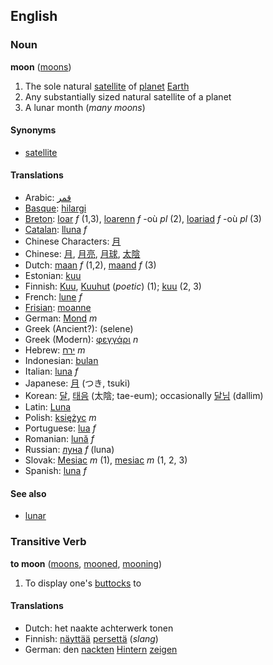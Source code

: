==English==

===Noun===
'''moon''' ([[moons]])

#The sole natural [[satellite]] of [[planet]] [[Earth]]
#Any substantially sized natural satellite of a planet
#A lunar month (''many moons'')

====Synonyms====
*[[satellite]]

====Translations====
*Arabic: [[قمر]]
*[[Basque]]: [[hilargi]]
*[[Breton]]: [[loar]] ''f'' (1,3), [[loarenn]] ''f'' -où ''pl'' (2), [[loariad]] ''f'' -où ''pl'' (3)
*[[Catalan]]: [[lluna]] ''f''
*Chinese Characters: [[月]]
*Chinese: [[月]], [[月亮]], [[月球]], [[太陰]]
*Dutch: [[maan]] ''f'' (1,2), [[maand]] ''f'' (3)
*Estonian: [[kuu]]
*Finnish: [[Kuu]], [[Kuuhut]] (''poetic'') (1); [[kuu]] (2, 3)
*French: [[lune]] ''f''
*[[Frisian]]: [[moanne]]
*German: [[Mond]] ''m''
*Greek (Ancient?): (selene)
*Greek (Modern): [[φεγγάρι]] ''n''
*Hebrew: [[ירח]] ''m''
*Indonesian: [[bulan]]
*Italian: [[luna]] ''f''
*Japanese: [[月]] (つき, tsuki)
*Korean: [[달]], [[태음]] (太陰; tae-eum); occasionally [[달님]] (dallim)
*Latin: [[Luna]]
*Polish: [[księżyc]] ''m''
*Portuguese: [[lua]] ''f''
*Romanian: [[lună]] ''f''
*Russian: [[луна]] ''f'' (luna)
*Slovak: [[Mesiac]] ''m'' (1), [[mesiac]] ''m'' (1, 2, 3)
*Spanish: [[luna]] ''f''

====See also====
*[[lunar]]

===Transitive Verb===
'''to moon''' ([[moons]], [[mooned]], [[mooning]])

#To display one's [[buttock]]s to

====Translations====
*Dutch: het naakte achterwerk tonen
*Finnish: [[näyttää]] [[perse]]ttä (''slang'')
*German: den [[nackt]]en [[Hintern]] [[zeigen]]